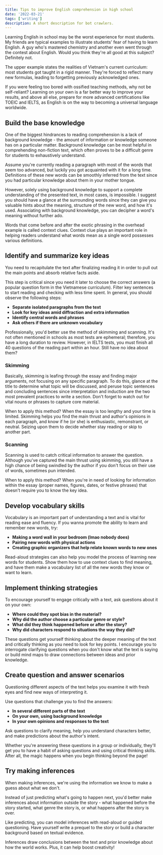 ```yaml
---
title: Tips to improve English comprehension in high school
date: '2022-03-21'
tags: ['writing']
description: A short description for bot crawlers.
---
```


<TOCInline toc={props.toc} />

Learning English in school may be the worst experience for most students. My friends are typical examples to illustrate students' fear of having to learn English. A guy who's mastered chemistry and another even went through the contest about English. Would you think they're all good at this subject? Definitely not.

The upper example states the realities of Vietnam's current curriculum: most students got taught in a rigid manner. They're forced to reflect many new formulas, leading to forgetting previously acknowledged ones.

If you were feeling too bored with ossified teaching methods, why not be self-reliant? Learning on your own is a far better way to improve your results, and above all else, prepare for more advanced certifications like TOEIC and IELTS, as English is on the way to becoming a universal language worldwide.

## Build the base knowledge

One of the biggest hindrances to reading comprehension is a lack of background knowledge - the amount of information or knowledge someone has on a particular matter. Background knowledge can be most helpful in comprehending non-fiction text, which often proves to be a difficult genre for students to exhaustively understand.

Assume you're currently reading a paragraph with most of the words that seem too advanced, but luckily you got acquainted with it for a long time. Definitions of these new words can be smoothly inferred from the text since you had particular knowledge about them in your mother tongue.

However, solely using background knowledge to support a complete understanding of the presented text, in most cases, is impossible. I suggest you should have a glance at the surrounding words since they can give you valuable hints about the meaning, structure of the new word, and how it's used. Associating with background knowledge, you can decipher a word's meaning without further ado.

Words that come before and after the exotic phrasing in the overhead example is called context clues. Context clue plays an important role in helping readers understand what words mean as a single word possesses various definitions.

## Identify and summarize key ideas

You need to recapitulate the text after finalizing reading it in order to pull out the main points and absorb relative facts aside.

This step is critical since you need it later to choose the correct answers (a popular question form in the Vietnamese curriculum). Filter key sentences to start reading and checking with less time spent. In general, you should observe the following steps:

-   **Separate isolated paragraphs from the text**
-   **Look for key ideas amid diffraction and extra information**
-   **Identify central words and phrases**
-   **Ask others if there are unknown vocabulary**

Professionally, you'd better use the method of skimming and scanning. It's not often mentioned in schools as most tests are ephemeral; therefore, you have a long duration to review. However, in IELTS tests, you must finish all 40 questions of the reading part within an hour. Still have no idea about them?

### Skimming

Basically, skimming is leafing through the essay and finding major arguments, not focusing on any specific paragraph. To do this, glance at the title to determine what topic will be discussed, and peruse topic sentences and concluding sentences since interpretation and induction are the two most prevalent practices to write a section. Don't forget to watch out for vital nouns or phrases to capture core material.

When to apply this method? When the essay is too lengthy and your time is limited. Skimming helps you find the main thrust and author's opinions in each paragraph, and know if he (or she) is enthusiastic, remonstrant, or neutral. Seizing upon them to decide whether stay reading or skip to another part.

### Scanning

Scanning is used to catch critical information to answer the question. Although you've captured the main thrust using skimming, you still have a high chance of being swindled by the author if you don't focus on their use of words, sometimes pun intended.

When to apply this method? When you're in need of looking for information within the essay (proper names, figures, dates, or festive phrases) that doesn't require you to know the key idea.

## Develop vocabulary skills

Vocabulary is an important part of understanding a text and is vital for reading ease and fluency. If you wanna promote the ability to learn and remember new words, try:

-   **Making a word wall in your bedroom (lmao nobody does)**
-   **Pairing new words with physical actions**
-   **Creating graphic organizers that help relate known words to new ones**

Read-aloud strategies can also help you model the process of learning new words for students. Show them how to use context clues to find meaning, and have them make a vocabulary list of all the new words they know or want to learn.

## Implement thinking strategies

To encourage yourself to engage critically with a text, ask questions about it on your own:

-   **Where could they spot bias in the material?**
-   **Why did the author choose a particular genre or style?**
-   **What did they think happened before or after the story?**
-   **Why did characters respond to situations the way they did?**

These questions get yourself thinking about the deeper meaning of the text and critically thinking as you need to look for key points. I encourage you to interrogate clarifying questions when you don't know what the text is saying or build mind maps to draw connections between ideas and prior knowledge.

## Create question and answer scenarios

Questioning different aspects of the text helps you examine it with fresh eyes and find new ways of interpreting it.

Use questions that challenge you to find the answers:

-   **In several different parts of the text**
-   **On your own, using background knowledge**
-   **In your own opinions and responses to the text**

Ask questions to clarify meaning, help you understand characters better, and make predictions about the author's intent.

Whether you're answering these questions in a group or individually, they'll get you to have a habit of asking questions and using critical thinking skills. After all, the magic happens when you begin thinking beyond the page!

## Try making inferences

When making inferences, we're using the information we know to make a guess about what we don't.

Instead of just predicting what's going to happen next, you'd better make inferences about information outside the story - what happened before the story started, what genre the story is, or what happens after the story is over.

Like predicting, you can model inferences with read-aloud or guided questioning. Have yourself write a prequel to the story or build a character background based on textual evidence.

Inferences draw conclusions between the text and prior knowledge about how the world works. Plus, it can help boost creativity!
